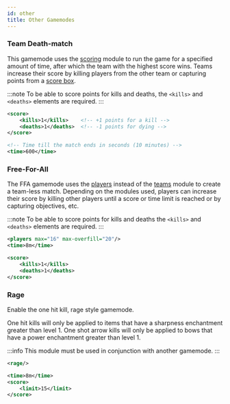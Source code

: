 ```yaml
---
id: other
title: Other Gamemodes
---
```


### Team Death-match

This gamemode uses the [scoring](/docs/modules/objectives/scoring) module to run the game for a specified amount of time, after which the team with the highest score wins. Teams increase their score by killing players from the other team or capturing points from a [score box](/docs/modules/objectives/scoring#score_box).

:::note
To be able to score points for kills and deaths, the `<kills>` and `<deaths>` elements are required.
:::

```xml
<score>
    <kills>1</kills>    <!-- +1 points for a kill -->
    <deaths>1</deaths>  <!-- -1 points for dying -->
</score>

<!-- Time till the match ends in seconds (10 minutes) -->
<time>600</time>
```

### Free-For-All

The FFA gamemode uses the [players](/docs/modules/format/players) instead of the [teams](/docs/modules/format/teams) module to create a team-less match.
Depending on the modules used, players can increase their score by killing other players until a score or time limit is reached or by capturing objectives, etc.

:::note
To be able to score points for kills and deaths the `<kills>` and `<deaths>` elements are required.
:::

```xml
<players max="16" max-overfill="20"/>
<time>8m</time>

<score>
    <kills>1</kills>
    <deaths>1</deaths>
</score>
```

### Rage

Enable the one hit kill, rage style gamemode.

One hit kills will only be applied to items that have a sharpness enchantment greater than level 1. One shot arrow kills will only be applied to bows that have a power enchantment greater than level 1.

:::info
This module must be used in conjunction with another gamemode.
:::

```xml
<rage/>

<time>8m</time>
<score>
    <limit>15</limit>
</score>
```
